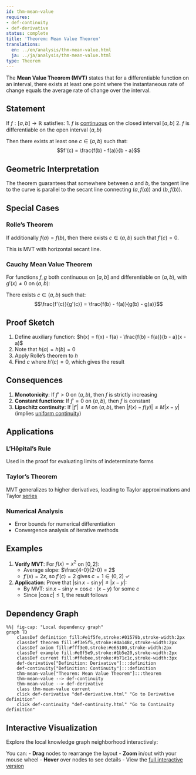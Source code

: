 ```yaml
---
id: thm-mean-value
requires:
- def-continuity
- def-derivative
status: complete
title: 'Theorem: Mean Value Theorem'
translations:
  en: ../en/analysis/thm-mean-value.html
  ja: ../ja/analysis/thm-mean-value.html
type: Theorem
---
```


The **Mean Value Theorem (MVT)** states that for a differentiable function on an interval, there exists at least one point where the instantaneous rate of change equals the average rate of change over the interval.

## Statement

If $f: [a,b] \to \mathbb{R}$ satisfies:
1. $f$ is [continuous](def-continuity.qmd) on the closed interval $[a,b]$
2. $f$ is differentiable on the open interval $(a,b)$

Then there exists at least one $c \in (a,b)$ such that:
$$f'(c) = \frac{f(b) - f(a)}{b - a}$$

## Geometric Interpretation

The theorem guarantees that somewhere between $a$ and $b$, the tangent line to the curve is parallel to the secant line connecting $(a, f(a))$ and $(b, f(b))$.

## Special Cases

### Rolle's Theorem
If additionally $f(a) = f(b)$, then there exists $c \in (a,b)$ such that $f'(c) = 0$.

This is MVT with horizontal secant line.

### Cauchy Mean Value Theorem
For functions $f, g$ both continuous on $[a,b]$ and differentiable on $(a,b)$, with $g'(x) \neq 0$ on $(a,b)$:

There exists $c \in (a,b)$ such that:
$$\frac{f'(c)}{g'(c)} = \frac{f(b) - f(a)}{g(b) - g(a)}$$

## Proof Sketch

1. Define auxiliary function: $h(x) = f(x) - f(a) - \frac{f(b) - f(a)}{b - a}(x - a)$
2. Note that $h(a) = h(b) = 0$
3. Apply Rolle's theorem to $h$
4. Find $c$ where $h'(c) = 0$, which gives the result

## Consequences

1. **Monotonicity**: If $f' > 0$ on $(a,b)$, then $f$ is strictly increasing
2. **Constant functions**: If $f' = 0$ on $(a,b)$, then $f$ is constant
3. **Lipschitz continuity**: If $|f'| \leq M$ on $(a,b)$, then $|f(x) - f(y)| \leq M|x - y|$ (implies [uniform continuity](def-uniform-continuity.qmd))

## Applications

### L'Hôpital's Rule
Used in the proof for evaluating limits of indeterminate forms

### Taylor's Theorem
MVT generalizes to higher derivatives, leading to Taylor approximations and Taylor [series](def-series.qmd)

### Numerical Analysis
- Error bounds for numerical differentiation
- Convergence analysis of iterative methods

## Examples

1. **Verify MVT**: For $f(x) = x^2$ on $[0,2]$:
   - Average slope: $\frac{4-0}{2-0} = 2$
   - $f'(x) = 2x$, so $f'(c) = 2$ gives $c = 1 \in (0,2)$ ✓

2. **Application**: Prove that $|\sin x - \sin y| \leq |x - y|$:
   - By MVT: $\sin x - \sin y = \cos c \cdot (x - y)$ for some $c$
   - Since $|\cos c| \leq 1$, the result follows

## Dependency Graph

```mermaid
%%| fig-cap: "Local dependency graph"
graph TD
    classDef definition fill:#e1f5fe,stroke:#01579b,stroke-width:2px
    classDef theorem fill:#f3e5f5,stroke:#4a148c,stroke-width:2px
    classDef axiom fill:#fff3e0,stroke:#e65100,stroke-width:2px
    classDef example fill:#e8f5e9,stroke:#1b5e20,stroke-width:2px
    classDef current fill:#ffebee,stroke:#b71c1c,stroke-width:3px
    def-derivative["Definition: Derivative"]:::definition
    def-continuity["Definition: Continuity"]:::definition
    thm-mean-value["Theorem: Mean Value Theorem"]:::theorem
    thm-mean-value --> def-continuity
    thm-mean-value --> def-derivative
    class thm-mean-value current
    click def-derivative "def-derivative.html" "Go to Derivative definition"
    click def-continuity "def-continuity.html" "Go to Continuity definition"
```

## Interactive Visualization

Explore the local knowledge graph neighborhood interactively:

::: {.graph-viz data-id="thm-mean-value" data-width="700" data-height="500"}
:::

You can:
- **Drag** nodes to rearrange the layout
- **Zoom** in/out with your mouse wheel
- **Hover** over nodes to see details
- View the [full interactive version](../../output/interactive/thm-mean-value.html){target="_blank"}
